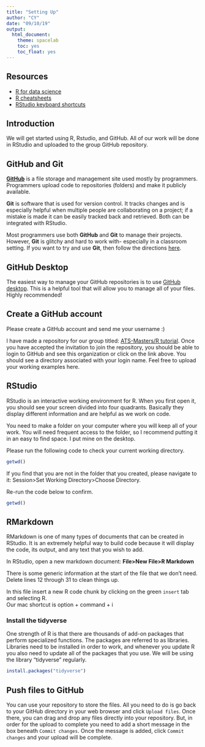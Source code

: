 ```yaml
---
title: "Setting Up"
author: "CY"
date: "09/10/19"
output:
  html_document:
    theme: spacelab
    toc: yes
    toc_float: yes
---
```


## Resources
- [R for data science](https://r4ds.had.co.nz/)
- [R cheatsheets](https://www.rstudio.com/resources/cheatsheets/)
- [RStudio keyboard shortcuts](https://support.rstudio.com/hc/en-us/articles/200711853-Keyboard-Shortcuts)


## Introduction
We will get started using R, Rstudio, and GitHub. All of our work will be done in RStudio and uploaded to the group GitHub repository.  


## GitHub and Git
[**GitHub**](www.github.com) is a file storage and management site used mostly by programmers. Programmers upload code to repositories (folders) and make it publicly available.  

**Git** is software that is used for version control. It tracks changes and is especially helpful when multiple people are collaborating on a project; if a mistake is made it can be easily tracked back and retrieved. Both can be integrated with RStudio.  

Most programmers use both **GitHub** and **Git** to manage their projects. However, **Git** is glitchy and hard to work with- especially in a classroom setting. If you want to try and use **Git**, then follow the directions [here](https://jmledford3115.github.io/datascibiol/setup.html).  

## GitHub Desktop
The easiest way to manage your GitHub repositories is to use [GitHub desktop](https://desktop.github.com/). This is a  helpful tool that will allow you to manage all of your files. Highly recommended!  

## Create a GitHub account
Please create a GitHub account and send me your username :) 

I have made a repository for our group titled: [ATS-Masters/R tutorial](https://github.com/ats-master/r_tutorial/tree/Notes). Once you have accepted the invitation to join the repository, you should be able to login to GitHub and see this organization or click on the link above. You should see a directory associated with your login name. Feel free to upload your working examples here.


## RStudio
RStudio is an interactive working environment for R. When you first open it, you should see your screen divided into four quadrants. Basically they display different information and are helpful as we work on code.  

You need to make a folder on your computer where you will keep all of your work. You will need frequent access to the folder, so I recommend putting it in an easy to find space. I put mine on the desktop.  

Please run the following code to check your current working directory.
```r
getwd()
```

If you find that you are not in the folder that you created, please navigate to it: Session>Set Working Directory>Choose Directory.

Re-run the code below to confirm.
```r
getwd()
```

## RMarkdown
RMarkdown is one of many types of documents that can be created in RStudio. It is an extremely helpful way to build code because it will display the code, its output, and any text that you wish to add.  

In RStudio, open a new markdown document: **File>New File>R Markdown**  

There is some generic information at the start of the file that we don't need. Delete lines 12 through 31 to clean things up.  

In this file insert a new R code chunk by clicking on the green `insert` tab and selecting R.  
Our mac shortcut is option + command + i  


### Install the tidyverse
One strength of R is that there are thousands of add-on packages that perform specialized functions. The packages are referred to as libraries.  Libraries need to be installed in order to work, and whenever you update R you also need to update all of the packages that you use. We will be using the library "tidyverse" regularly.
```r
install.packages("tidyverse")
```

## Push files to GitHub
You can use your repository to store the files. All you need to do is go back to your GitHub directory in your web browser and click `Upload files`. Once there, you can drag and drop any files directly into your repository. But, in order for the upload to complete you need to add a short message in the box beneath `Commit changes`. Once the message is added, click `Commit changes` and your upload will be complete.


